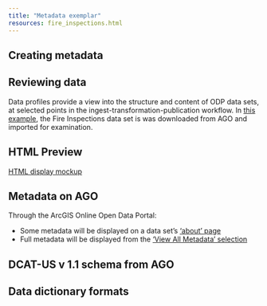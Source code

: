 ```yaml
---
title: "Metadata exemplar"
resources: fire_inspections.html
---
```



## Creating metadata


## Reviewing data

Data profiles provide a view into the structure and content of ODP data sets, at selected points in the ingest-transformation-publication workflow. In [this example](https://lsheble.github.io/odp_meta_preview/exemplar/inspect_df_trial_fire_inspections.html), the Fire Inspections data set is was downloaded from AGO and imported for examination. 

## HTML Preview

[HTML display mockup](fire_inspections.html)


## Metadata on AGO

Through the ArcGIS Online Open Data Portal:

- Some metadata will be displayed on a data set's ['about' page](https://data.detroitmi.gov/datasets/detroitmi::fire-inspections/about)
- Full metadata will be displayed from the ['View All Metadata' selection](https://www.arcgis.com/sharing/rest/content/items/0bac58a27da04e4a95910cb6488b7fe9/info/metadata/metadata.xml?format=default&output=html) 


## DCAT-US v 1.1 schema from AGO

## Data dictionary formats 


